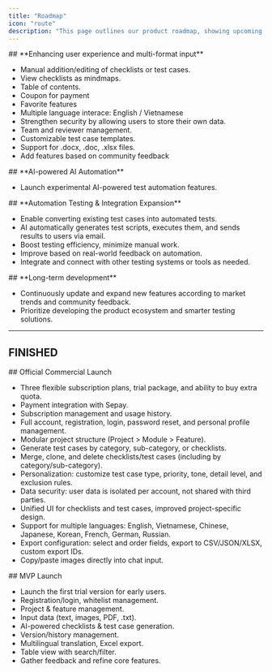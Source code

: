 ```yaml
---
title: "Roadmap"
icon: "route"
description: "This page outlines our product roadmap, showing upcoming features, improvements, and release plans."
---
```




<Update label="July - August 2025">
  ## <Icon icon="road-barrier" color="#d39100" size={24} /> **Enhancing user experience and multi-format input**

  - <Icon icon="check" color="#1cbf10" size={18} /> Manual addition/editing of checklists or test cases.
  - <Icon icon="check" color="#1cbf10" size={18} /> View checklists as mindmaps.
  - <Icon icon="check" color="#1cbf10" size={18} /> Table of contents.
  - <Icon icon="check" color="#1cbf10" size={18} /> Coupon for payment
  - <Icon icon="check" color="#1cbf10" size={18} /> Favorite features
  - <Icon icon="check" color="#1cbf10" size={18} /> Multiple language interace: English / Vietnamese
  - Strengthen security by allowing users to store their own data.
  - Team and reviewer management.
  - Customizable test case templates.
  - Support for .docx, .doc, .xlsx files.
  - Add features based on community feedback
</Update>

<Update label="Septemper 2025">
  ## <Icon icon="book" color="#0080b9" size={24} /> **AI-powered AI Automation**

  - Launch experimental AI-powered test automation features.
</Update>

<Update label="Quarter 4 - 2025">
  ## <Icon icon="book" color="#0080b9" size={24} /> **Automation Testing & Integration Expansion**

  - Enable converting existing test cases into automated tests.
  - AI automatically generates test scripts, executes them, and sends results to users via email.
  - Boost testing efficiency, minimize manual work.
  - Improve based on real-world feedback on automation.
  - Integrate and connect with other testing systems or tools as needed.
</Update>

<Update label="From 2026 Onwards">
  ## <Icon icon="book" color="#0080b9" size={24} /> **Long-term development**

  - Continuously update and expand new features according to market trends and community feedback.
  - Prioritize developing the product ecosystem and smarter testing solutions.
</Update>

---

## FINISHED
<Update label="May - June 2025" description="1st">
  ## <Icon icon="check-double" color="#1cbf10" size={24} /> Official Commercial Launch

  - <Icon icon="check" color="#1cbf10" size={18} /> Three flexible subscription plans, trial package, and ability to buy extra quota.
  - <Icon icon="check" color="#1cbf10" size={18} /> Payment integration with Sepay.
  - <Icon icon="check" color="#1cbf10" size={18} /> Subscription management and usage history.
  - <Icon icon="check" color="#1cbf10" size={18} /> Full account, registration, login, password reset, and personal profile management.
  - <Icon icon="check" color="#1cbf10" size={18} /> Modular project structure (Project \> Module \> Feature).
  - <Icon icon="check" color="#1cbf10" size={18} /> Generate test cases by category, sub-category, or checklists.
  - <Icon icon="check" color="#1cbf10" size={18} /> Merge, clone, and delete checklists/test cases (including by category/sub-category).
  - <Icon icon="check" color="#1cbf10" size={18} /> Personalization: customize test case type, priority, tone, detail level, and exclusion rules.
  - <Icon icon="check" color="#1cbf10" size={18} /> Data security: user data is isolated per account, not shared with third parties.
  - <Icon icon="check" color="#1cbf10" size={18} /> Unified UI for checklists and test cases, improved project-specific design.
  - <Icon icon="check" color="#1cbf10" size={18} /> Support for multiple languages: English, Vietnamese, Chinese, Japanese, Korean, French, German, Russian.
  - <Icon icon="check" color="#1cbf10" size={18} /> Export configuration: select and order fields, export to CSV/JSON/XLSX, custom export IDs.
  - <Icon icon="check" color="#1cbf10" size={18} /> Copy/paste images directly into chat input.
</Update>
<Update label="Mar - Apr / 2025" description="MVP">
  ## <Icon icon="check-double" color="#1cbf10" size={24} /> MVP Launch

  - <Icon icon="check" color="#1cbf10" size={18} /> Launch the first trial version for early users.
  - <Icon icon="check" color="#1cbf10" size={18} /> Registration/login, whitelist management.
  - <Icon icon="check" color="#1cbf10" size={18} /> Project & feature management.
  - <Icon icon="check" color="#1cbf10" size={18} /> Input data (text, images, PDF, .txt).
  - <Icon icon="check" color="#1cbf10" size={18} /> AI-powered checklists & test case generation.
  - <Icon icon="check" color="#1cbf10" size={18} /> Version/history management.
  - <Icon icon="check" color="#1cbf10" size={18} /> Multilingual translation, Excel export.
  - <Icon icon="check" color="#1cbf10" size={18} /> Table view with search/filter.
  - <Icon icon="check" color="#1cbf10" size={18} /> Gather feedback and refine core features.
</Update>